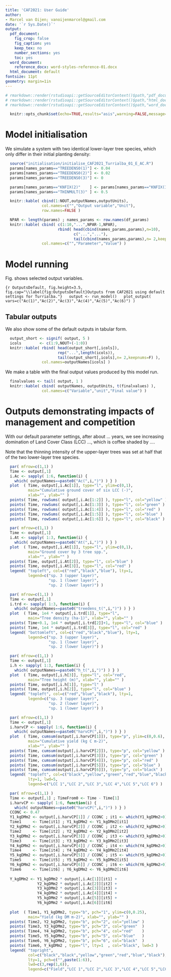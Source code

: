```yaml
---
title: 'CAF2021: User Guide'
author:
- Marcel van Oijen; vanoijenmarcel@gmail.com
date: '`r Sys.Date()`'
output:
  pdf_document:
    fig_crop: false
    fig_caption: yes
    keep_tex: no
    number_sections: yes
    toc: yes
  word_document:
    reference_docx: word-styles-reference-01.docx
  html_document: default
fontsize: 11pt
geometry: margin=1in
---
```


```r
# rmarkdown::render(rstudioapi::getSourceEditorContext()$path,"pdf_document")
# rmarkdown::render(rstudioapi::getSourceEditorContext()$path,"html_document")
# rmarkdown::render(rstudioapi::getSourceEditorContext()$path,"word_document")
```

```r
  knitr::opts_chunk$set(echo=TRUE,results="asis",warning=FALSE,message=FALSE)
```

# Model initialisation

We simulate a system with two identical lower-layer tree species, which only differ in their initial planting density:

```r
  source("initialisation/initialise_CAF2021_Turrialba_01_E_AC.R")
  params[names_params=="TREEDENS0(1)"] <- 0.04
  params[names_params=="TREEDENS0(2)"] <- 0.02
  params[names_params=="TREEDENS0(3)"] <- 0

  params[names_params=="KNFIX(2)"    ] <- params[names_params=="KNFIX(1)"]
  params[names_params=="THINMULT(3)" ] <- 0.5
```

```r
  knitr::kable( cbind(1:NOUT,outputNames,outputUnits),
                col.names=c("","Output variable","Unit"),
                row.names=FALSE )
```

```r
  NPAR <- length(params) ; names_params <- row.names(df_params)
  knitr::kable( cbind( c(1:10,"...",NPAR-1,NPAR),
                       rbind( head(cbind(names_params,params),n=10),
                              c("...","..."),
                              tail(cbind(names_params,params),n= 2,keepnums=F) ) ),
                col.names=c("","Parameter","Value") )
```

# Model running

Fig. \ref{fig:OutputsDefault} shows selected output variables.

```{r OutputsDefault, fig.height=3.5, fig.cap="\\label{fig:OutputsDefault}Outputs from CAF2021 using default settings for Turrialba."}
  output <- run_model()
  plot_output( vars=c("Ac(1)","Ac(2)","Ac(3)","Ac(4)","Ac(5)","Ac(6)") )
```

## Tabular outputs

We also show some of the default outputs in tabular form.

```r
  output_short <- signif( output, 5 )
  icols        <- c(1:9,NOUT+(-1:0))
  knitr::kable( rbind( head(output_short[,icols]),
                       rep("...",length(icols)),
                       tail(output_short[,icols],n= 2,keepnums=F) ),
                col.names=outputNames[icols] )
```

We make a table with the final output values produced by this model run.

```r
  finalvalues <- tail( output, 1 )
  knitr::kable( cbind( outputNames, outputUnits, t(finalvalues) ),
                col.names=c("Variable","unit","Final value") )
```

# Outputs demonstrating impacts of management and competition

With our default parameter settings, after about ... years, we see increasing domination of Land Cover Class (LCC) ..., which is coffee shaded by ....

Note that the thinning intensity of the upper-layer trees was set at half that of the two lower-layer tree species.

```r
  par( mfrow=c(1,1) )
  Time <- output[,1]
  i.Ac <- sapply( 1:6, function(i) {
    which( outputNames==paste0("Ac(",i,")") ) } )
  plot  ( Time, output[,i.Ac[1]], type="l", ylim=c(0,1),
          main="Cumulative ground cover of six LCC (-)",
          xlab="", ylab="" )
  points( Time, rowSums( output[,i.Ac[1:2]] ), type="l", col="yellow" )
  points( Time, rowSums( output[,i.Ac[1:3]] ), type="l", col="green" )
  points( Time, rowSums( output[,i.Ac[1:4]] ), type="l", col="red" )
  points( Time, rowSums( output[,i.Ac[1:5]] ), type="l", col="blue" )
  points( Time, rowSums( output[,i.Ac[1:6]] ), type="l", col="black" )
```

```r
  par( mfrow=c(1,1) )
  Time <- output[,1]
  i.At <- sapply( 1:3, function(i) {
    which( outputNames==paste0("At(",i,")") ) } )
  plot  ( Time, output[,i.At[1]], type="l", ylim=c(0,1),
          main="Ground cover by 3 tree spp.",
          xlab="", ylab="" )
  points( Time, output[,i.At[2]], type="l", col="blue" )
  points( Time, output[,i.At[3]], type="l", col="red" )
  legend( "topleft", col=c("red","black","blue"), lty=1,
          legend=c("sp. 3 (upper layer)",
                   "sp. 1 (lower layer)",
                   "sp. 2 (lower layer)") )
```

```r
  par( mfrow=c(1,1) )
  Time <- output[,1]
  i.trd <- sapply( 1:3, function(i) {
    which( outputNames==paste0("treedens_t(",i,")") ) } )
  plot  ( Time, 1e4 * output[,i.trd[1]], type="l",
          main="Tree density (ha-1)", xlab="", ylab="" )
  points( Time+0.1, 1e4 * output[,i.trd[2]]+1, type="l", col="blue" )
  points( Time, 1e4 * output[,i.trd[3]], type="l", col="red" )
  legend( "bottomleft", col=c("red","black","blue"), lty=1,
          legend=c("sp. 3 (upper layer)",
                   "sp. 1 (lower layer)",
                   "sp. 2 (lower layer)") )
```

```r
  par( mfrow=c(1,1) )
  Time <- output[,1]
  i.h <- sapply( 1:3, function(i) {
    which( outputNames==paste0("h_t(",i,")") ) } )
  plot  ( Time, output[,i.h[3]], type="l", col="red",
          main="Tree height (m)", xlab="", ylab="" )
  points( Time, output[,i.h[1]], type="l" )
  points( Time, output[,i.h[2]], type="l", col="blue" )
  legend( "topleft", col=c("red","blue","black"), lty=1,
          legend=c("sp. 3 (upper layer)",
                   "sp. 2 (lower layer)",
                   "sp. 1 (lower layer)") )
```

```r
  par( mfrow=c(1,1) )
  Time <- output[,1]
  i.harvCP <- sapply( 1:6, function(i) {
    which( outputNames==paste0("harvCP(",i,")") ) } )
  plot  ( Time, cumsum(output[,i.harvCP[1]]), type="p", ylim=c(0,0.6),
          main="Cumulative yield (kg C m-2)",
          xlab="", ylab="" )
  points( Time, cumsum(output[,i.harvCP[2]]), type="p", col="yellow" )
  points( Time, cumsum(output[,i.harvCP[3]]), type="p", col="green" )
  points( Time, cumsum(output[,i.harvCP[4]]), type="p", col="red" )
  points( Time, cumsum(output[,i.harvCP[5]]), type="p", col="blue" )
  points( Time, cumsum(output[,i.harvCP[6]]), type="p", col="black" )
  legend( "topleft", col=c("black","yellow","green","red","blue","black"),
          lty=1, lwd=5,
          legend=c("LCC 1","LCC 2","LCC 3","LCC 4","LCC 5","LCC 6") )
```

```r
  par( mfrow=c(1,1) )
  Time <- output[,1] ; TimeFrom0 <- Time - Time[1]
  i.harvCP <- sapply( 1:6, function(i) {
    which( outputNames==paste0("harvCP(",i,")") ) } )
  CCONC <- 0.47
  Y1_kgDMm2 <- output[,i.harvCP[1]] / CCONC ; it1 <- which(Y1_kgDMm2>0)
  Time1     <- Time[it1] ; Y1_kgDMm2 <- Y1_kgDMm2[it1]
  Y2_kgDMm2 <- output[,i.harvCP[2]] / CCONC ; it2 <- which(Y2_kgDMm2>0)
  Time2     <- Time[it2] ; Y2_kgDMm2 <- Y2_kgDMm2[it2]
  Y3_kgDMm2 <- output[,i.harvCP[3]] / CCONC ; it3 <- which(Y3_kgDMm2>0)
  Time3     <- Time[it3] ; Y3_kgDMm2 <- Y3_kgDMm2[it3]
  Y4_kgDMm2 <- output[,i.harvCP[4]] / CCONC ; it4 <- which(Y4_kgDMm2>0)
  Time4     <- Time[it4] ; Y4_kgDMm2 <- Y4_kgDMm2[it4]
  Y5_kgDMm2 <- output[,i.harvCP[5]] / CCONC ; it5 <- which(Y5_kgDMm2>0)
  Time5     <- Time[it5] ; Y5_kgDMm2 <- Y5_kgDMm2[it5]
  Y6_kgDMm2 <- output[,i.harvCP[6]] / CCONC ; it6 <- which(Y6_kgDMm2>0)
  Time6     <- Time[it6] ; Y6_kgDMm2 <- Y6_kgDMm2[it6]
  
  Y_kgDMm2 <- Y1_kgDMm2 * output[,i.Ac[1]][it1] +
              Y2_kgDMm2 * output[,i.Ac[2]][it2] +
              Y3_kgDMm2 * output[,i.Ac[3]][it3] +
              Y4_kgDMm2 * output[,i.Ac[4]][it4] +
              Y5_kgDMm2 * output[,i.Ac[5]][it5] +
              Y6_kgDMm2 * output[,i.Ac[6]][it6]
  
  plot  ( Time1, Y1_kgDMm2, type="b", pch="1", ylim=c(0,0.25),
          main="Yield (kg DM m-2)", xlab="", ylab="" )
  points( Time2, Y2_kgDMm2, type="b", pch="2", col="yellow" )
  points( Time3, Y3_kgDMm2, type="b", pch="3", col="green"  )
  points( Time4, Y4_kgDMm2, type="b", pch="4", col="red"    )
  points( Time5, Y5_kgDMm2, type="b", pch="5", col="blue"   )
  points( Time6, Y6_kgDMm2, type="b", pch="6", col="black"  )
  points( Time6, Y_kgDMm2 , type="l", lty=1  , col="black", lwd=3 )
  legend( "topright",
          col=c("black","black","yellow","green","red","blue","black"),
          lty=1, pch=c("",paste(1:6)),
          lwd=c(3,rep(1,6)),
          legend=c("Field","LCC 1","LCC 2","LCC 3","LCC 4","LCC 5","LCC 6") )
```

